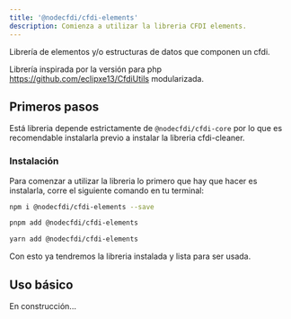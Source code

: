 ```yaml
---
title: '@nodecfdi/cfdi-elements'
description: Comienza a utilizar la libreria CFDI elements.
---
```



Librería de elementos y/o estructuras de datos que componen un cfdi.

Librería inspirada por la versión para php https://github.com/eclipxe13/CfdiUtils modularizada.

## Primeros pasos

Está libreria depende estrictamente de `@nodecfdi/cfdi-core` por lo que es recomendable instalarla
previo a instalar la libreria cfdi-cleaner.

### Instalación

Para comenzar a utilizar la libreria lo primero que hay que hacer es instalarla, corre el siguiente
comando en tu terminal:

<Tabs syncKey="pkg">
<TabItem label="npm">

```sh
npm i @nodecfdi/cfdi-elements --save
```

</TabItem>
<TabItem label="pnpm">

```sh
pnpm add @nodecfdi/cfdi-elements
```

</TabItem>
<TabItem label="Yarn">

```sh
yarn add @nodecfdi/cfdi-elements
```

</TabItem>
</Tabs>

Con esto ya tendremos la libreria instalada y lista para ser usada.

## Uso básico

En construcción...
